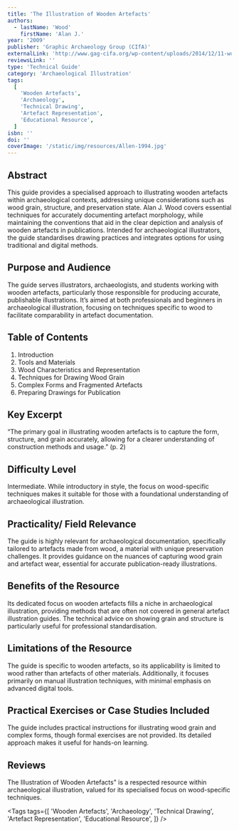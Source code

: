 ```yaml
---
title: 'The Illustration of Wooden Artefacts'
authors:
  - lastName: 'Wood'
    firstName: 'Alan J.'
year: '2009'
publisher: 'Graphic Archaeology Group (CIfA)'
externalLink: 'http://www.gag-cifa.org/wp-content/uploads/2014/12/11-wood.pdf'
reviewsLink: ''
type: 'Technical Guide'
category: 'Archaeological Illustration'
tags:
  [
    'Wooden Artefacts',
    'Archaeology',
    'Technical Drawing',
    'Artefact Representation',
    'Educational Resource',
  ]
isbn: ''
doi: ''
coverImage: '/static/img/resources/Allen-1994.jpg'
---
```


## Abstract

This guide provides a specialised approach to illustrating wooden artefacts within archaeological contexts, addressing unique considerations such as wood grain, structure, and preservation state. Alan J. Wood covers essential techniques for accurately documenting artefact morphology, while maintaining the conventions that aid in the clear depiction and analysis of wooden artefacts in publications. Intended for archaeological illustrators, the guide standardises drawing practices and integrates options for using traditional and digital methods.

## Purpose and Audience

The guide serves illustrators, archaeologists, and students working with wooden artefacts, particularly those responsible for producing accurate, publishable illustrations. It’s aimed at both professionals and beginners in archaeological illustration, focusing on techniques specific to wood to facilitate comparability in artefact documentation.

## Table of Contents

1. Introduction
2. Tools and Materials
3. Wood Characteristics and Representation
4. Techniques for Drawing Wood Grain
5. Complex Forms and Fragmented Artefacts
6. Preparing Drawings for Publication

## Key Excerpt

“The primary goal in illustrating wooden artefacts is to capture the form, structure, and grain accurately, allowing for a clearer understanding of construction methods and usage.” (p. 2)

## Difficulty Level

Intermediate. While introductory in style, the focus on wood-specific techniques makes it suitable for those with a foundational understanding of archaeological illustration.

## Practicality/ Field Relevance

The guide is highly relevant for archaeological documentation, specifically tailored to artefacts made from wood, a material with unique preservation challenges. It provides guidance on the nuances of capturing wood grain and artefact wear, essential for accurate publication-ready illustrations.

## Benefits of the Resource

Its dedicated focus on wooden artefacts fills a niche in archaeological illustration, providing methods that are often not covered in general artefact illustration guides. The technical advice on showing grain and structure is particularly useful for professional standardisation.

## Limitations of the Resource

The guide is specific to wooden artefacts, so its applicability is limited to wood rather than artefacts of other materials. Additionally, it focuses primarily on manual illustration techniques, with minimal emphasis on advanced digital tools.

## Practical Exercises or Case Studies Included

The guide includes practical instructions for illustrating wood grain and complex forms, though formal exercises are not provided. Its detailed approach makes it useful for hands-on learning.

## Reviews

The Illustration of Wooden Artefacts" is a respected resource within archaeological illustration, valued for its specialised focus on wood-specific techniques.

<Tags
  tags={[
    'Wooden Artefacts',
    'Archaeology',
    'Technical Drawing',
    'Artefact Representation',
    'Educational Resource',
  ]}
/>
